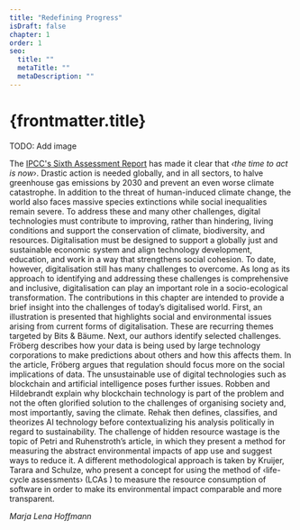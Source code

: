 ```yaml
---
title: "Redefining Progress"
isDraft: false
chapter: 1
order: 1
seo:
  title: ""
  metaTitle: ""
  metaDescription: ""
---
```



# {frontmatter.title}

TODO: Add image

The [IPCC's Sixth Assessment Report](https://www.ipcc.ch/report/sixth-assessment-report-cycle/) has made it clear that _‹the time to act is now›_. Drastic action is needed globally, and in all sectors, to halve greenhouse gas emissions by 2030 and prevent an even worse climate catastrophe. In addition to the threat of human-induced climate change, the world also faces massive species extinctions while social inequalities remain severe. To address these and many other challenges, digital technologies must contribute to improving, rather than hindering, living conditions and support the conservation of climate, biodiversity, and resources. Digitalisation must be designed to support a globally just and sustainable economic system and align technology development, education, and work in a way that strengthens social cohesion. To date, however, digitalisation still has many challenges to overcome. As long as its approach to identifying and addressing these challenges is comprehensive and inclusive, digitalisation can play an important role in a socio-ecological transformation. The contributions in this chapter are intended to provide a brief insight into the challenges of today’s digitalised world. First, an illustration is presented that highlights social and environmental issues arising from current forms of digitalisation. These are recurring themes targeted by Bits & Bäume. Next, our authors identify selected challenges. Fröberg describes how your data is being used by large technology corporations to make predictions about others and how this affects them. In the article, Fröberg argues that regulation should focus more on the social implications of data. The unsustainable use of digital technologies such as blockchain and artificial intelligence poses further issues. Robben and Hildebrandt explain why blockchain technology is part of the problem and not the often glorified solution to the challenges of organising society and, most importantly, saving the climate. Rehak then defines, classifies, and theorizes AI technology before contextualizing his analysis politically in regard to sustainability. The challenge of hidden resource wastage is the topic of Petri and Ruhenstroth’s article, in which they present a method for measuring the abstract environmental impacts of app use and suggest ways to reduce it. A different methodological approach is taken by Kruijer, Tarara and Schulze, who present a concept for using the method of ‹life-cycle assessments› (LCAs ) to measure the resource consumption of software in order to make its environmental impact comparable and more transparent.

_Marja Lena Hoffmann_
